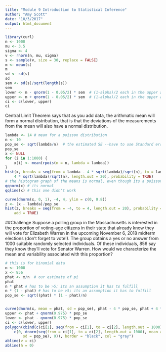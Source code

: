 ```yaml
---
title: "Module 9 Introduction to Statistical Inference"
author: "Amy Scott"
date: "10/3/2017"
output: html_document
---
```


```r
library(curl)
n <- 1000
mu <- 3.5
sigma <- 4
v <- rnorm(n, mu, sigma)
s <- sample(v, size = 30, replace = FALSE)
m <- mean(s)
m
sd <- sd(s)
sd
sem <- sd(s)/sqrt(length(s))
sem
lower <- m - qnorm(1 - 0.05/2) * sem  # (1-alpha)/2 each in the upper and lower tails of the distribution
upper <- m + qnorm(1 - 0.05/2) * sem  # (1-alpha)/2 each in the upper and lower tails of the distribution
ci <- c(lower, upper)
ci
```
Central Limit Theorem says that as you add data, the arithmatic mean will form a normal distribution, that is that the deviations of the measurements from the mean will also have a normal distribution. 
```r
lambda <- 14 # mean for a poisson distribution
n <- 10
pop_se <- sqrt(lambda/n)  # the estimated SE --have to use Standard error
pop_se
x <- NULL
for (i in 1:1000) {
    x[i] <- mean(rpois(n = n, lambda = lambda))
}
hist(x, breaks = seq(from = lambda - 4 * sqrt(lambda)/sqrt(n), to = lambda + 
    4 * sqrt(lambda)/sqrt(n), length.out = 20), probability = TRUE)
# the histogram graph of the means is normal, even though its a poisson distribution
qqnorm(x) # its normal
qqline(x) # this one didn't work

curve(dnorm(x, 0, 1), -4, 4, ylim = c(0, 0.8))
z <- (x - lambda)/pop_se
hist(z, breaks = seq(from = -4, to = 4, length.out = 20), probability = TRUE, 
    add = TRUE)
```

##Challenge
Suppose a polling group in the Massachusetts is interested in the proportion of voting-age citizens in their state that already know they will vote for Elizabeth Warren in the upcoming November 6, 2018 midterm elections (don’t forget to vote!). The group obtains a yes or no answer from 1000 suitable randomly selected individuals. Of these individuals, 856 say they know they’ll vote for Senator Warren. How would we characterize the mean and variability associated with this proportion?
```r
# this is for binomial data
n <- 1000
x <- 856
phat <- x/n  # our estimate of pi
phat
n * phat # has to be >5; its an assumption it has to fulfill
n * (1 - phat) # has to be >5; its an assumption it has to fulfill
pop_se <- sqrt((phat) * (1 - phat)/n)


curve(dnorm(x, mean = phat, sd = pop_se), phat - 4 * pop_se, phat + 4 * pop_se)
upper <- phat + qnorm(0.975) * pop_se
lower <- phat - qnorm(0.975) * pop_se
ci <- c(lower, upper)
polygon(cbind(c(ci[1], seq(from = ci[1], to = ci[2], length.out = 1000), ci[2]), 
    c(0, dnorm(seq(from = ci[1], to = ci[2], length.out = 1000), mean = phat, 
        sd = pop_se), 0)), border = "black", col = "gray")
abline(v = ci)
abline(h = 0)
```
